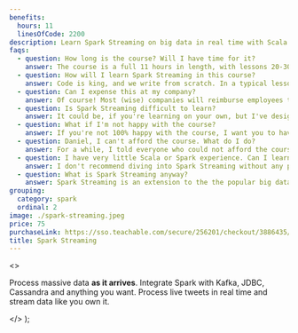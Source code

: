 ```yaml
---
benefits:
  hours: 11
  linesOfCode: 2200
description: Learn Spark Streaming on big data in real time with Scala. Integrate any data source, from Kafka to Twitter.
faqs:
  - question: How long is the course? Will I have time for it?
    answer: The course is a full 11 hours in length, with lessons 20-30 minutes each, and we write 2200 lines of code. For a complex topic like Spark Streaming, I don't believe in 5-minute lectures or in fill-in-the-blanks quizzes. To learn Spark Streaming in the most effective way, I recommend chunks of 1 hour of learning at a time.
  - question: How will I learn Spark Streaming in this course?
    answer: Code is king, and we write from scratch. In a typical lesson I'll explain some concepts in short, then I'll dive right into the code. We'll write it together, and at every topic I will give you exercises. You'll usually pause the video to try them yourself, after which I will also solve them on camera.
  - question: Can I expense this at my company?
    answer: Of course! Most (wise) companies will reimburse employees taking courses like this, and it's a really cheap training for them.
  - question: Is Spark Streaming difficult to learn?
    answer: It could be, if you're learning on your own, but I've designed this course with a clear learning path that you can follow step by step. The course was designed to give you a challenge so you're not bored, but not so much that you flip the table in anger. In case you struggle, we have a community willing to help, and I'm responsive for questions!
  - question: What if I'm not happy with the course?
    answer: If you're not 100% happy with the course, I want you to have your money back. It's a risk-free investment.
  - question: Daniel, I can't afford the course. What do I do?
    answer: For a while, I told everyone who could not afford the course to email me and I gave them discounts. But then I looked at the stats. Almost all the people who actually took the time and completed the course had paid for it in full. So I'm not offering discounts anymore. This is an investment in yourself, which will pay off 100x if you commit.
  - question: I have very little Scala or Spark experience. Can I learn Spark Streaming?
    answer: I don't recommend diving into Spark Streaming without any previous Spark experience. We have two recap lessons at the beginning, but they're not a crash course into Scala or Spark. You should take the Scala beginners course and the Spark Essentials course at least.
  - question: What is Spark Streaming anyway?
    answer: Spark Streaming is an extension to the the popular big data computing engine Apache Spark. While the "classical" Spark engine allows you to process massive data of any scale in a "static" way (data at rest), Spark Streaming gives you the opportunity to process data at scale immediately as it arrives, hence allowing you to process potentially infinite amounts of data.
grouping:
  category: spark
  ordinal: 2
image: ./spark-streaming.jpeg
price: 75
purchaseLink: https://sso.teachable.com/secure/256201/checkout/3886435/spark-streaming
title: Spark Streaming
---
```


  <>
    <p>
      Process massive data <strong>as it arrives</strong>. Integrate Spark with
      Kafka, JDBC, Cassandra and anything you want. Process live tweets in real
      time and stream data like you own it.
    </p>
  </>
);
